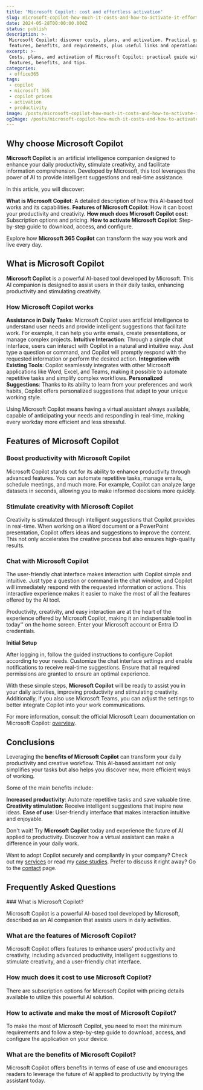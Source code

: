 ```yaml
---
title: 'Microsoft Copilot: cost and effortless activation'
slug: microsoft-copilot-how-much-it-costs-and-how-to-activate-it-effortlessly
date: 2024-05-28T00:00:00.000Z
status: publish
description: >-
 Microsoft Copilot: discover costs, plans, and activation. Practical guide with
 features, benefits, and requirements, plus useful links and operational tips.
excerpt: >-
 Costs, plans, and activation of Microsoft Copilot: practical guide with
 features, benefits, and tips.
categories:
 - office365
tags:
 - copilot
 - microsoft 365
 - copilot prices
 - activation
 - productivity
image: /posts/microsoft-copilot-how-much-it-costs-and-how-to-activate-it-effortlessly/card.webp
ogImage: /posts/microsoft-copilot-how-much-it-costs-and-how-to-activate-it-effortlessly/og.webp
---
```


## Why choose Microsoft Copilot

**Microsoft Copilot** is an artificial intelligence companion designed to enhance your daily productivity, stimulate creativity, and facilitate information comprehension. Developed by Microsoft, this tool leverages the power of AI to provide intelligent suggestions and real-time assistance.

In this article, you will discover:

**What is Microsoft Copilot**: A detailed description of how this AI-based tool works and its capabilities. 
**Features of Microsoft Copilot**: How it can boost your productivity and creativity. 
**How much does Microsoft Copilot cost**: Subscription options and pricing. 
**How to activate Microsoft Copilot**: Step-by-step guide to download, access, and configure.

Explore how **Microsoft 365 Copilot** can transform the way you work and live every day.

## What is Microsoft Copilot

**Microsoft Copilot** is a powerful AI-based tool developed by Microsoft. This AI companion is designed to assist users in their daily tasks, enhancing productivity and stimulating creativity.

### How Microsoft Copilot works

**Assistance in Daily Tasks**: Microsoft Copilot uses artificial intelligence to understand user needs and provide intelligent suggestions that facilitate work. For example, it can help you write emails, create presentations, or manage complex projects. 
**Intuitive Interaction**: Through a simple chat interface, users can interact with Copilot in a natural and intuitive way. Just type a question or command, and Copilot will promptly respond with the requested information or perform the desired action. 
**Integration with Existing Tools**: Copilot seamlessly integrates with other Microsoft applications like Word, Excel, and Teams, making it possible to automate repetitive tasks and simplify complex workflows. 
**Personalized Suggestions**: Thanks to its ability to learn from your preferences and work habits, Copilot offers personalized suggestions that adapt to your unique working style.

Using Microsoft Copilot means having a virtual assistant always available, capable of anticipating your needs and responding in real-time, making every workday more efficient and less stressful.

## Features of Microsoft Copilot

### Boost productivity with Microsoft Copilot

Microsoft Copilot stands out for its ability to enhance productivity through advanced features. You can automate repetitive tasks, manage emails, schedule meetings, and much more. For example, Copilot can analyze large datasets in seconds, allowing you to make informed decisions more quickly.

### Stimulate creativity with Microsoft Copilot

Creativity is stimulated through intelligent suggestions that Copilot provides in real-time. When working on a Word document or a PowerPoint presentation, Copilot offers ideas and suggestions to improve the content. This not only accelerates the creative process but also ensures high-quality results.

### Chat with Microsoft Copilot

The user-friendly chat interface makes interaction with Copilot simple and intuitive. Just type a question or command in the chat window, and Copilot will immediately respond with the requested information or actions. This interactive experience makes it easier to make the most of all the features offered by the AI tool.

Productivity, creativity, and easy interaction are at the heart of the experience offered by Microsoft Copilot, making it an indispensable tool in today'' on the home screen. 
Enter your Microsoft account or Entra ID credentials.

**Initial Setup**

After logging in, follow the guided instructions to configure Copilot according to your needs. 
Customize the chat interface settings and enable notifications to receive real-time suggestions. 
Ensure that all required permissions are granted to ensure an optimal experience.

With these simple steps, **Microsoft Copilot** will be ready to assist you in your daily activities, improving productivity and stimulating creativity. Additionally, if you also use Microsoft Teams, you can adjust the settings to better integrate Copilot into your work communications.

For more information, consult the official Microsoft Learn documentation on Microsoft Copilot: [overview](https://learn.microsoft.com/microsoft-365/copilot/overview).

## Conclusions

Leveraging the **benefits of Microsoft Copilot** can transform your daily productivity and creative workflow. This AI-based assistant not only simplifies your tasks but also helps you discover new, more efficient ways of working.

Some of the main benefits include:

**Increased productivity**: Automate repetitive tasks and save valuable time. 
**Creativity stimulation**: Receive intelligent suggestions that inspire new ideas. 
**Ease of use**: User-friendly interface that makes interaction intuitive and enjoyable.

Don't wait! Try **Microsoft Copilot** today and experience the future of AI applied to productivity. Discover how a virtual assistant can make a difference in your daily work.

Want to adopt Copilot securely and compliantly in your company? Check out my [services](/services/) or read my [case studies](/case-studies/). Prefer to discuss it right away? Go to the [contact](/contatti/) page.

## Frequently Asked Questions
<FAQSection>
### What is Microsoft Copilot?

Microsoft Copilot is a powerful AI-based tool developed by Microsoft, described as an AI companion that assists users in daily activities.

### What are the features of Microsoft Copilot?

Microsoft Copilot offers features to enhance users' productivity and creativity, including advanced productivity, intelligent suggestions to stimulate creativity, and a user-friendly chat interface.

### How much does it cost to use Microsoft Copilot?

There are subscription options for Microsoft Copilot with pricing details available to utilize this powerful AI solution.

### How to activate and make the most of Microsoft Copilot?

To make the most of Microsoft Copilot, you need to meet the minimum requirements and follow a step-by-step guide to download, access, and configure the application on your device.

### What are the benefits of Microsoft Copilot?

Microsoft Copilot offers benefits in terms of ease of use and encourages readers to leverage the future of AI applied to productivity by trying the assistant today.
</FAQSection>